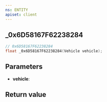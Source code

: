 ```yaml
---
ns: ENTITY
apiset: client
---
```

## _0x6D58167F62238284

```c
// 0x6D58167F62238284
float _0x6D58167F62238284(Vehicle vehicle);
```


## Parameters
* **vehicle**:

## Return value
